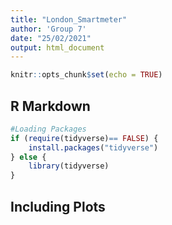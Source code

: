 ```yaml
---
title: "London_Smartmeter"
author: 'Group 7'
date: "25/02/2021"
output: html_document
---
```


```r
knitr::opts_chunk$set(echo = TRUE)
```

## R Markdown


```r
#Loading Packages
if (require(tidyverse)== FALSE) {
	install.packages("tidyverse")
} else {
	library(tidyverse)
}


```

## Including Plots



```r

```


